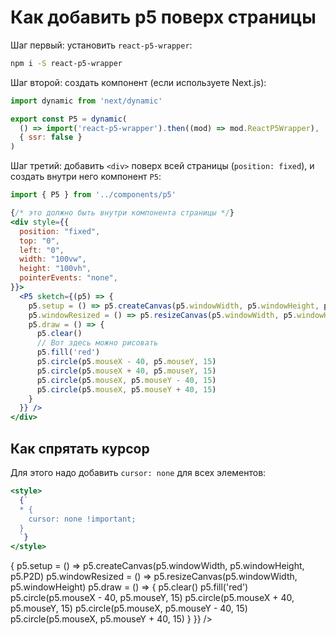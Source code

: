 
# Как добавить p5 поверх страницы

Шаг первый: установить `react-p5-wrapper`:

```bash
npm i -S react-p5-wrapper
```

Шаг второй: создать компонент (если используете Next.js):

```jsx components/p5.js
import dynamic from 'next/dynamic'

export const P5 = dynamic(
  () => import('react-p5-wrapper').then((mod) => mod.ReactP5Wrapper),
  { ssr: false }
)
```

Шаг третий: добавить `<div>` поверх всей страницы (`position: fixed`), и создать внутри него компонент `P5`:

```jsx
import { P5 } from '../components/p5'

{/* это должно быть внутри компонента страницы */}
<div style={{
  position: "fixed", 
  top: "0", 
  left: "0", 
  width: "100vw",
  height: "100vh", 
  pointerEvents: "none",
}}>
  <P5 sketch={(p5) => {
    p5.setup = () => p5.createCanvas(p5.windowWidth, p5.windowHeight, p5.P2D)
    p5.windowResized = () => p5.resizeCanvas(p5.windowWidth, p5.windowHeight)
    p5.draw = () => {
      p5.clear()
      // Вот здесь можно рисовать
      p5.fill('red')
      p5.circle(p5.mouseX - 40, p5.mouseY, 15)
      p5.circle(p5.mouseX + 40, p5.mouseY, 15)
      p5.circle(p5.mouseX, p5.mouseY - 40, 15)
      p5.circle(p5.mouseX, p5.mouseY + 40, 15)
    }
  }} />
</div>
```

## Как спрятать курсор

Для этого надо добавить `cursor: none` для всех элементов:

```jsx
<style>
  {`
  * {
    cursor: none !important;
  }
  `}
</style>
```

<div style={{
  position: "fixed", 
  top: "0", 
  left: "0", 
  width: "100vw",
  height: "100vh", 
  pointerEvents: "none"
}}>
  <P5 sketch={(p5) => {
    p5.setup = () => p5.createCanvas(p5.windowWidth, p5.windowHeight, p5.P2D)
    p5.windowResized = () => p5.resizeCanvas(p5.windowWidth, p5.windowHeight)
    p5.draw = () => {
      p5.clear()
      p5.fill('red')
      p5.circle(p5.mouseX - 40, p5.mouseY, 15)
      p5.circle(p5.mouseX + 40, p5.mouseY, 15)
      p5.circle(p5.mouseX, p5.mouseY - 40, 15)
      p5.circle(p5.mouseX, p5.mouseY + 40, 15)
    }
  }} />
</div>
